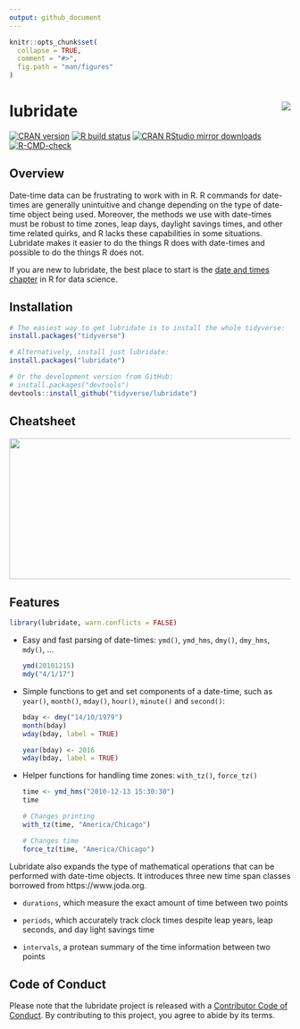 ```yaml
---
output: github_document
---
```


<!-- README.md is generated from README.Rmd. Please edit that file -->

```r
knitr::opts_chunk$set(
  collapse = TRUE,
  comment = "#>",
  fig.path = "man/figures"
)
```

# lubridate <img src="man/figures/logo.png" align="right" />

<!-- badges: start -->
[![CRAN version](http://www.r-pkg.org/badges/version/lubridate)](https://cran.r-project.org/package=lubridate)
[![R build status](https://github.com/tidyverse/lubridate/workflows/R-CMD-check/badge.svg)](https://github.com/tidyverse/lubridate/actions)
[![CRAN RStudio mirror downloads](http://cranlogs.r-pkg.org/badges/lubridate)](https://cran.r-project.org/package=lubridate)
[![R-CMD-check](https://github.com/tidyverse/lubridate/actions/workflows/check-standard.yaml/badge.svg)](https://github.com/tidyverse/lubridate/actions/workflows/R-CMD-check.yaml)
<!-- badges: end -->

## Overview

Date-time data can be frustrating to work with in R. R commands for date-times are generally unintuitive and change depending on the type of date-time object being used. Moreover, the methods we use with date-times must be robust to time zones, leap days, daylight savings times, and other time related quirks, and R lacks these capabilities in some situations. Lubridate makes it easier to do the things R does with date-times and possible to do the things R does not.

If you are new to lubridate, the best place to start is the
[date and times chapter](https://r4ds.hadley.nz/datetimes.html) in R
for data science.


## Installation

```r
# The easiest way to get lubridate is to install the whole tidyverse:
install.packages("tidyverse")

# Alternatively, install just lubridate:
install.packages("lubridate")

# Or the development version from GitHub:
# install.packages("devtools")
devtools::install_github("tidyverse/lubridate")
```

## Cheatsheet

<a href="https://rawgit.com/rstudio/cheatsheets/main/lubridate.pdf"><img src="https://raw.githubusercontent.com/rstudio/cheatsheets/main/pngs/thumbnails/lubridate-cheatsheet-thumbs.png" width="630" height="252"/></a>

## Features

```r
library(lubridate, warn.conflicts = FALSE)
```

*   Easy and fast parsing of date-times: `ymd()`, `ymd_hms`, `dmy()`, `dmy_hms`,
    `mdy()`, ...

    ```r
    ymd(20101215)
    mdy("4/1/17")
    ```

*   Simple functions to get and set components of a date-time, such as `year()`,
    `month()`, `mday()`, `hour()`, `minute()` and `second()`:

    ```r
    bday <- dmy("14/10/1979")
    month(bday)
    wday(bday, label = TRUE)

    year(bday) <- 2016
    wday(bday, label = TRUE)
    ```

*   Helper functions for handling time zones: `with_tz()`, `force_tz()`

    ```r
    time <- ymd_hms("2010-12-13 15:30:30")
    time

    # Changes printing
    with_tz(time, "America/Chicago")

    # Changes time
    force_tz(time, "America/Chicago")
    ```

Lubridate also expands the type of mathematical operations that can be performed with date-time objects. It introduces three new time span classes borrowed from https://www.joda.org.

* `durations`, which measure the exact amount of time between two points

* `periods`, which accurately track clock times despite leap years, leap
  seconds, and day light savings time

* `intervals`, a protean summary of the time information between two points

## Code of Conduct

Please note that the lubridate project is released with a [Contributor Code of Conduct](https://lubridate.tidyverse.org/CODE_OF_CONDUCT.html). By contributing to this project, you agree to abide by its terms.
